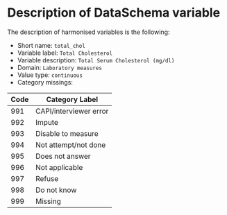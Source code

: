 # Description of DataSchema variable

The description of harmonised variables is the following:

* Short name: `total_chol`
* Variable label: `Total Cholesterol`
* Variable description: `Total Serum Cholesterol (mg/dl)`
* Domain: `Laboratory measures`
* Value type: `continuous`
* Category missings: 

**Code** | **Category Label**
----| ------------------
991 | CAPI/interviewer error
992 | Impute
993 | Disable to measure
994 | Not attempt/not done
995 | Does not answer
996 | Not applicable
997 | Refuse
998 | Do not know
999 | Missing
